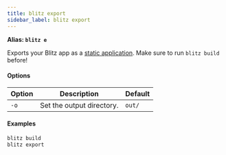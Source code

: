 ```yaml
---
title: blitz export
sidebar_label: blitz export
---
```


**Alias: `blitz e`**

Exports your Blitz app as a [static application](static-html-export). Make
sure to run `blitz build` before!

#### Options

| Option | Description               | Default |
| ------ | ------------------------- | ------- |
| `-o`   | Set the output directory. | `out/`  |

#### Examples

```bash
blitz build
blitz export
```
